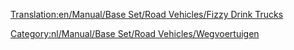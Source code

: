 [[Translation:en/Manual/Base Set/Road Vehicles/Fizzy Drink Trucks]]

{{nl/Manual/Base Set/Road Vehicles/Wegvoertuig|name=MightyMover Frisdranktruck
|img=en/Manual/Base Set/Road Vehicles/MightyMover FizzyDrink.png
|price=£4.797 (€ 9.594)
|speed=30 mph (48 km/h)
|annual=£422 (€ 844)
|designed=1935
|life=15
|capacity=17 frisdranken
}}
{{nl/Manual/Base Set/Road Vehicles/Wegvoertuig|name=Powernaught Frisdranktruck
|img=en/Manual/Base Set/Road Vehicles/Powernaught FizzyDrink.png
|price=£6.027 (€ 12.054)
|speed=55 mph (88 km/h)
|annual=£787 (€ 1.574)
|designed=1976
|life=15
|capacity=19 frisdranken
}}
{{nl/Manual/Base Set/Road Vehicles/Wegvoertuig|name=Wizzowow Frisdranktruck
|img=en/Manual/Base Set/Road Vehicles/Wizzowow FizzyDrink.png
|price=£6.437 (€ 12.874)
|speed=70 mph (112 km/h)
|annual=£1.125 (€ 2.250)
|designed=2019
|life=15
|capacity=22 frisdranken
}}

[[Category:nl/Manual/Base Set/Road Vehicles/Wegvoertuigen]]